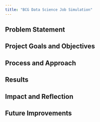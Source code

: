 ```yaml
---
title: "BCG Data Science Job Simulation"
---
```


## Problem Statement

## Project Goals and Objectives

## Process and Approach

## Results

## Impact and Reflection

## Future Improvements

